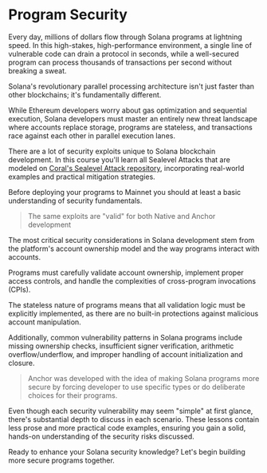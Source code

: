 
# Program Security

Every day, millions of dollars flow through Solana programs at lightning speed. In this high-stakes, high-performance environment, a single line of vulnerable code can drain a protocol in seconds, while a well-secured program can process thousands of transactions per second without breaking a sweat.

Solana's revolutionary parallel processing architecture isn't just faster than other blockchains; it's fundamentally different. 

While Ethereum developers worry about gas optimization and sequential execution, Solana developers must master an entirely new threat landscape where accounts replace storage, programs are stateless, and transactions race against each other in parallel execution lanes.

There are a lot of security exploits unique to Solana blockchain development. In this course you'll learn all Sealevel Attacks that are modeled on [Coral's Sealevel Attack repository](https://github.com/coral-xyz/sealevel-attacks), incorporating real-world examples and practical mitigation strategies.

Before deploying your programs to Mainnet you should at least a basic understanding of security fundamentals.

> The same exploits are "valid" for both Native and Anchor development

<ArticleSection name="Introduction to Program Security" id="introduction-to-program-security" level="h2" />

The most critical security considerations in Solana development stem from the platform's account ownership model and the way programs interact with accounts. 

Programs must carefully validate account ownership, implement proper access controls, and handle the complexities of cross-program invocations (CPIs). 

The stateless nature of programs means that all validation logic must be explicitly implemented, as there are no built-in protections against malicious account manipulation.

Additionally, common vulnerability patterns in Solana programs include missing ownership checks, insufficient signer verification, arithmetic overflow/underflow, and improper handling of account initialization and closure. 

> Anchor was developed with the idea of making Solana programs more secure by forcing developer to use specific types or do deliberate choices for their programs.

Even though each security vulnerability may seem "simple" at first glance, there's substantial depth to discuss in each scenario. These lessons contain less prose and more practical code examples, ensuring you gain a solid, hands-on understanding of the security risks discussed.

Ready to enhance your Solana security knowledge? Let's begin building more secure programs together.
